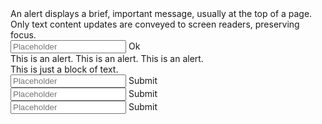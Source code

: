 

<Unstyled>
  <div className="flex flex-col gap-4 bg-ui-neutral-50 p-4 text-base text-ui-neutral-800">
    <Alert>
      <div className="flex flex-col gap-4">
        An alert displays a brief, important message, usually at the top of a
        page. Only text content updates are conveyed to screen readers,
        preserving focus.
        <div className="flex flex-wrap gap-2">
          <Input size="sm" placeholder="Placeholder" />
          <ButtonPrimary size="sm">Ok</ButtonPrimary>
        </div>
      </div>
    </Alert>
    <Alert type="danger">This is an alert.</Alert>
    <Alert type="success">This is an alert.</Alert>
    <Alert type="warning">This is an alert.</Alert>
    <div>This is just a block of text.</div>
    <div className="flex gap-2">
      <Input size="sm" placeholder="Placeholder" />
      <ButtonTertiary size="sm">Submit</ButtonTertiary>
    </div>
    <div className="flex gap-2">
      <Input size="md" placeholder="Placeholder" />
      <ButtonTertiary size="md">Submit</ButtonTertiary>
    </div>
    <div className="flex gap-2">
      <Input size="lg" placeholder="Placeholder" />
      <ButtonTertiary size="lg">Submit</ButtonTertiary>
    </div>
  </div>
</Unstyled>
